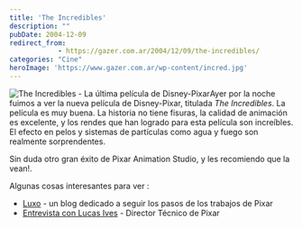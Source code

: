 ```yaml
---
title: 'The Incredibles'
description: ""
pubDate: 2004-12-09
redirect_from: 
            - https://gazer.com.ar/2004/12/09/the-incredibles/
categories: "Cine"
heroImage: 'https://www.gazer.com.ar/wp-content/incred.jpg'
---
```

![The Incredibles - La última película de Disney-Pixar](https://www.gazer.com.ar/wp-content/incred.jpg)Ayer por la noche fuimos a ver la nueva película de Disney-Pixar, titulada _The Incredibles_. La película es muy buena. La historia no tiene fisuras, la calidad de animación es excelente, y los rendes que han logrado para esta película son increíbles. El efecto en pelos y sistemas de partículas como agua y fuego son realmente sorprendentes.

Sin duda otro gran éxito de Pixar Animation Studio, y les recomiendo que la vean!.

Algunas cosas interesantes para ver :

- [Luxo](http://pixaranimation.blogspot.com/) - un blog dedicado a seguir los pasos de los trabajos de Pixar
- [Entrevista con Lucas Ives](http://www.codepixel.com/entrevistas/lucasives2004/) - Director Técnico de Pixar
